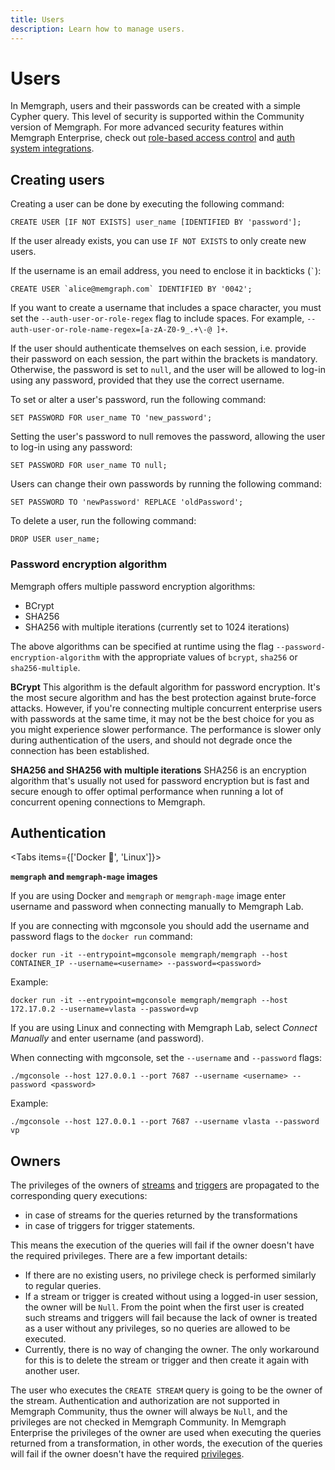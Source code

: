 ```yaml
---
title: Users
description: Learn how to manage users.
---
```



# Users 

In Memgraph, users and their passwords can be created with a simple Cypher
query. This level of security is supported within the Community version of
Memgraph. For more advanced security features within Memgraph Enterprise, check
out [role-based access
control](/database-management/authentication-and-authorization/role-based-access-control)
and [auth system integrations](/database-management/authentication-and-authorization/auth-system-integrations).

## Creating users

Creating a user can be done by executing the following command:

```cypher
CREATE USER [IF NOT EXISTS] user_name [IDENTIFIED BY 'password'];
```
If the user already exists, you can use `IF NOT EXISTS` to only create new users.

If the username is an email address, you need to enclose it in backticks (``` ` ```):

```cypher
CREATE USER `alice@memgraph.com` IDENTIFIED BY '0042'; 
``` 

If you want to create a username that includes a space character, you must set
the `--auth-user-or-role-regex` flag to include spaces. For example,
`--auth-user-or-role-name-regex=[a-zA-Z0-9_.+\-@ ]+`.

If the user should authenticate themselves on each session, i.e. provide their
password on each session, the part within the brackets is mandatory. Otherwise,
the password is set to `null`, and the user will be allowed to log-in using
any password, provided that they use the correct username.

To set or alter a user's password, run the following command:

```cypher
SET PASSWORD FOR user_name TO 'new_password';
```

Setting the user's password to null removes the password, allowing the user to
log-in using any password:

```cypher
SET PASSWORD FOR user_name TO null;
```

Users can change their own passwords by running the following command:

```cypher
SET PASSWORD TO 'newPassword' REPLACE 'oldPassword';
```

To delete a user, run the following command:

```cypher
DROP USER user_name;
```

### Password encryption algorithm

Memgraph offers multiple password encryption algorithms:
* BCrypt
* SHA256
* SHA256 with multiple iterations (currently set to 1024 iterations)

The above algorithms can be specified at runtime using the flag `--password-encryption-algorithm` with the
appropriate values of `bcrypt`, `sha256` or `sha256-multiple`.

**BCrypt**
This algorithm is the default algorithm for password encryption. It's the most secure algorithm and has the best
protection against brute-force attacks. However, if you're connecting multiple concurrent enterprise users with
passwords at the same time, it may not be the best choice for you as you might experience slower performance. The performance
is slower only during authentication of the users, and should not degrade once the connection has been established.

**SHA256 and SHA256 with multiple iterations**
SHA256 is an encryption algorithm that's usually not used for password encryption but is fast and secure enough to
offer optimal performance when running a lot of concurrent opening connections to Memgraph.

## Authentication

<Tabs items={['Docker 🐳', 'Linux']}>
<Tab>

**`memgraph` and `memgraph-mage` images**

If you are using Docker and `memgraph` or `memgraph-mage` image enter username
and password when connecting manually to Memgraph Lab. 

If you are connecting with mgconsole you should add the username and password
flags to the `docker run` command: 

```terminal
docker run -it --entrypoint=mgconsole memgraph/memgraph --host CONTAINER_IP --username=<username> --password=<password>
```

Example:

```terminal
docker run -it --entrypoint=mgconsole memgraph/memgraph --host 172.17.0.2 --username=vlasta --password=vp
```

</Tab>
<Tab>

If you are using Linux and connecting with Memgraph Lab, select *Connect
Manually* and enter username (and password). 

When connecting with mgconsole, set
the `--username` and `--password` flags:

```terminal
./mgconsole --host 127.0.0.1 --port 7687 --username <username> --password <password>
```

Example:

```terminal
./mgconsole --host 127.0.0.1 --port 7687 --username vlasta --password vp
```
   
</Tab>
</Tabs>

## Owners

The privileges of the owners of [streams](/data-streams) and
[triggers](/fundamentals/triggers#owners) are propagated to the corresponding
query executions:
- in case of streams for the queries returned by the transformations
- in case of triggers for trigger statements.

This means the execution of the queries will fail if the owner doesn't have the
required privileges. There are a few important details:
- If there are no existing users, no privilege check is performed similarly to
regular queries.
- If a stream or trigger is created without using a logged-in user
session, the owner will be `Null`. From the point when the first user is created
such streams and triggers will fail because the lack of owner is treated as a
user without any privileges, so no queries are allowed to be executed.
- Currently, there is no way of changing the owner. The only workaround for this
is to delete the stream or trigger and then create it again with another user.

The user who executes the `CREATE STREAM` query is going to be the owner of the stream.
Authentication and authorization are not supported in Memgraph Community, thus
the owner will always be `Null`, and the privileges are not checked in Memgraph
Community. In Memgraph Enterprise the privileges of the owner are used when
executing the queries returned from a transformation, in other words, the
execution of the queries will fail if the owner doesn't have the required
[privileges](/database-management/authentication-and-authorization/role-based-access-control#privileges).



